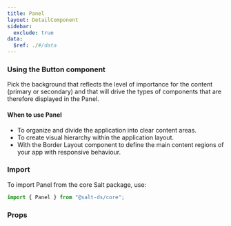```yaml
---
title: Panel
layout: DetailComponent
sidebar:
  exclude: true
data:
  $ref: ./#/data
---
```


### Using the Button component

Pick the background that reflects the level of importance for the content (primary or secondary) and that will drive the types of components that are therefore displayed in the Panel. 

#### When to use Panel 

- To organize and divide the application into clear content areas.  
- To create visual hierarchy within the application layout.  
- With the Border Layout component to define the main content regions of your app with responsive behaviour.  

### Import

To import Panel from the core Salt package, use:

```js
import { Panel } from "@salt-ds/core";
```

### Props

<PropsTable componentName="Panel" />
